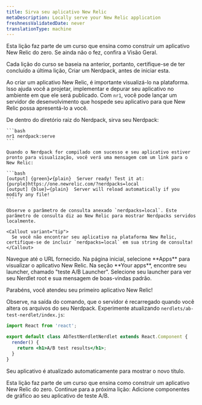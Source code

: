 ```yaml
---
title: Sirva seu aplicativo New Relic
metaDescription: Locally serve your New Relic application
freshnessValidatedDate: never
translationType: machine
---
```


<Callout variant="tip">
  Esta lição faz parte de um curso que ensina como construir um aplicativo New Relic do zero. Se ainda não o fez, confira a Visão Geral.

  Cada lição do curso se baseia na anterior, portanto, certifique-se de ter concluído a última lição, Criar um Nerdpack, antes de iniciar esta.
</Callout>

Ao criar um aplicativo New Relic, é importante visualizá-lo na plataforma. Isso ajuda você a projetar, implementar e depurar seu aplicativo no ambiente em que ele será publicado. Com `nr1`, você pode lançar um servidor de desenvolvimento que hospede seu aplicativo para que New Relic possa apresentá-lo a você.

<Steps>
  <Step>
    De dentro do diretório raiz do Nerdpack, sirva seu Nerdpack:

    ```bash
    nr1 nerdpack:serve
    ```

    Quando o Nerdpack for compilado com sucesso e seu aplicativo estiver pronto para visualização, você verá uma mensagem com um link para o New Relic:

    ```bash
    [output] {green}✔{plain}  Server ready! Test it at: {purple}https://one.newrelic.com/?nerdpacks=local
    [output] {blue}↩{plain}  Server will reload automatically if you modify any file!
    ```

    Observe o parâmetro de consulta anexado `nerdpacks=local`. Este parâmetro de consulta diz ao New Relic para mostrar Nerdpacks servidos localmente.

    <Callout variant="tip">
      Se você não encontrar seu aplicativo na plataforma New Relic, certifique-se de incluir `nerdpacks=local` em sua string de consulta!
    </Callout>
  </Step>

  <Step>
    Navegue até o URL fornecido. Na página inicial, selecione **Apps** para visualizar o aplicativo New Relic.
  </Step>

  <Step>
    Na seção **Your apps**, encontre seu launcher, chamado &quot;teste A/B Launcher&quot;.
  </Step>

  <Step>
    Selecione seu launcher para ver seu Nerdlet root e sua mensagem de boas-vindas padrão.
  </Step>
</Steps>

Parabéns, você atendeu seu primeiro aplicativo New Relic!

Observe, na saída do comando, que o servidor é recarregado quando você altera os arquivos do seu Nerdpack. Experimente atualizando `nerdlets/ab-test-nerdlet/index.js`:

```jsx fileName=nerdlets/ab-test-nerdlet/index.js lineHighlight=5
import React from 'react';

export default class AbTestNerdletNerdlet extends React.Component {
  render() {
    return <h1>A/B test results</h1>;
  }
}
```

Seu aplicativo é atualizado automaticamente para mostrar o novo título.

<Callout variant="course">
  Esta lição faz parte de um curso que ensina como construir um aplicativo New Relic do zero. Continue para a próxima lição: Adicione componentes de gráfico ao seu aplicativo de teste A/B.
</Callout>